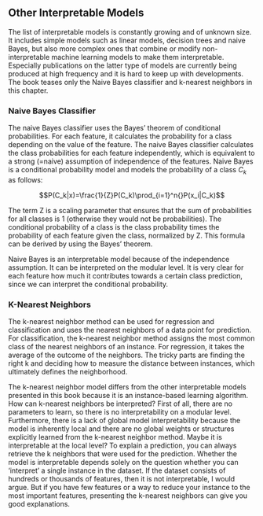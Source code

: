 
## Other Interpretable Models {#other-interpretable}

The list of interpretable models is constantly growing and of unknown size.
It includes simple models such as linear models, decision trees and naive Bayes, but also more complex ones that combine or modify non-interpretable machine learning models to make them interpretable.
Especially publications on the latter type of models are currently being produced at high frequency and it is hard to keep up with developments.
The book teases only the Naive Bayes classifier and k-nearest neighbors in this chapter.

### Naive Bayes Classifier

The naive Bayes classifier uses the Bayes' theorem of conditional probabilities.
For each feature, it calculates the probability for a class depending on the value of the feature.
The naive Bayes classifier calculates the class probabilities for each feature independently, which is equivalent to a strong (=naive) assumption of independence of the features.
Naive Bayes is a conditional probability model and models the probability of a class $C_k$ as follows:

$$P(C_k|x)=\frac{1}{Z}P(C_k)\prod_{i=1}^n{}P(x_i|C_k)$$

The term Z is a scaling parameter that ensures that the sum of probabilities for all classes is 1 (otherwise they would not be probabilities).
The conditional probability of a class is the class probability times the probability of each feature given the class, normalized by Z.
This formula can be derived by using the Bayes' theorem.

Naive Bayes is an interpretable model because of the independence assumption.
It can be interpreted on the modular level.
It is very clear for each feature how much it contributes towards a certain class prediction, since we can interpret the conditional probability.

### K-Nearest Neighbors

The k-nearest neighbor method can be used for regression and classification and uses the nearest neighbors of a data point for prediction.
For classification, the k-nearest neighbor method assigns the most common class of the nearest neighbors of an instance.
For regression, it takes the average of the outcome of the neighbors.
The tricky parts are finding the right k and deciding how to measure the distance between instances, which ultimately defines the neighborhood.


The k-nearest neighbor model differs from the other interpretable models presented in this book because it is an instance-based learning algorithm.
How can k-nearest neighbors be interpreted?
First of all, there are no parameters to learn, so there is no interpretability on a modular level.
Furthermore, there is a lack of global model interpretability because the model is inherently local and there are no global weights or structures explicitly learned from the k-nearest neighbor method.
Maybe it is interpretable at the local level?
To explain a prediction, you can always retrieve the k neighbors that were used for the prediction.
Whether the model is interpretable depends solely on the question whether you can 'interpret' a single instance in the dataset.
If the dataset consists of hundreds or thousands of features, then it is not interpretable, I would argue.
But if you have few features or a way to reduce your instance to the most important features, presenting the k-nearest neighbors can give you good explanations.
